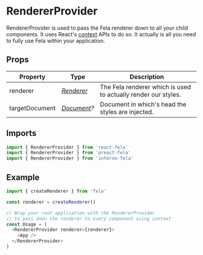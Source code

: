 # RendererProvider

RendererProvider is used to pass the Fela renderer down to all your child components. It uses React's [context](https://reactjs.org/docs/context.html) APIs to do so. It actually is all you need to fully use Fela within your application.

## Props

| Property       | Type                                                                     | Description                                                    |
| -------------- | ------------------------------------------------------------------------ | -------------------------------------------------------------- |
| renderer       | _[Renderer](api/fela/renderer)_                                          | The Fela renderer which is used to actually render our styles. |
| targetDocument | _[Document](https://developer.mozilla.org/en-US/docs/Web/API/Document)?_ | Document in which's head the styles are injected.              |

## Imports

```javascript nocopy
import { RendererProvider } from 'react-fela'
import { RendererProvider } from 'preact-fela'
import { RendererProvider } from 'inferno-fela'
```

## Example

```javascript
import { createRenderer } from 'fela'

const renderer = createRenderer()

// Wrap your root application with the RendererProvider
// to pass down the renderer to every component using context
const Usage = (
  <RendererProvider renderer={renderer}>
    <App />
  </RendererProvider>
)
```
